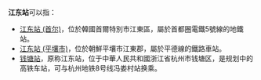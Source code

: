 '''江东站'''可以指：
*[[江东站_(首尔)|江东站 (首尔)]]，位於韓國首爾特別市江東區，屬於首都圈電鐵5號線的地鐵站。
*[[江东站_(平壤市)|江东站 (平壤市)]]，位於朝鮮平壤市江東郡，屬於平德線的鐵路車站。
*[[钱塘站|钱塘站]]，原称江东站，位于中華人民共和國浙江省杭州市钱塘区，是规划中的高铁车站，可与杭州地铁8号线冯娄村站换乘。
{{disambiguation|Cat=三字車站名消歧義}}